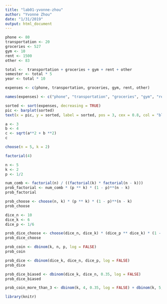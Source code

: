 ```yaml
---
title: "lab01-yvonne-zhou"
author: "Yvonne Zhou"
date: "1/31/2019"
output: html_document
---
```


```r
phone <- 80
transportation <- 20
groceries <- 527
gym <- 10
rent <- 1500
other <- 83

total <-  transportation + groceries + gym + rent + other
semester <- total * 5
year <- total * 10

expenses <- c(phone, transportation, groceries, gym, rent, other)

names(expenses) <- c("phone", "transportation", "groceries", "gym", "rent", "other")

sorted <- sort(expenses, decreasing = TRUE)
pic <- barplot(sorted)
text(x = pic, y = sorted, label = sorted, pos = 3, cex = 0.8, col = "black")
```

```r
a <- 3
b <- 4
c <- sqrt(a**2 + b **2)
c

choose(n = 5, k = 2)

factorial(4)

n <- 5
k <- 2
p <- 1/2

num_comb <- factorial(n) / ((factorial(k) * factorial(n - k)))
prob_factorial <- num_comb * (p ** k) * (1 - p)**(n - k)
prob_factorial

prob_choose <- choose(n, k) * (p ** k) * (1 - p)**(n - k)
prob_choose

dice_n <- 10
dice_k <- 6
dice_p <- 1/6

prob_dice_choose <- choose(dice_n, dice_k) * (dice_p ** dice_k) * (1 - dice_p)**(dice_n - dice_k)
prob_dice_choose

prob_coin <- dbinom(k, n, p, log = FALSE)
prob_coin

prob_dice <- dbinom(dice_k, dice_n, dice_p, log = FALSE)
prob_dice

prob_dice_biased <- dbinom(dice_k, dice_n, 0.35, log = FALSE)
prob_dice_biased

prob_coin_more_than_3 <- dbinom(k, 4, 0.35, log = FALSE) + dbinom(k, 5, 0.35, log = FALSE)
```

```r
library(knitr)
```


